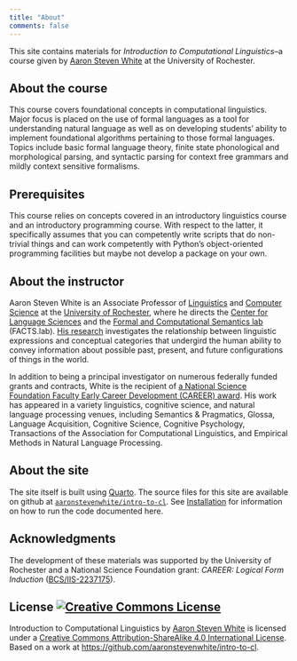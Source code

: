 ```yaml
---
title: "About"
comments: false
---
```


This site contains materials for *Introduction to Computational Linguistics*–a course given by [Aaron Steven White](http://aaronstevenwhite.io/) at the University of Rochester. 

## About the course

This course covers foundational concepts in computational linguistics. Major focus is placed on the use of formal languages as a tool for understanding natural language as well as on developing students' ability to implement foundational algorithms pertaining to those formal languages. Topics include basic formal language theory, finite state phonological and morphological parsing, and syntactic parsing for context free grammars and mildly context sensitive formalisms.

## Prerequisites

This course relies on concepts covered in an introductory linguistics course and an introductory programming course. With respect to the latter, it specifically assumes that you can competently write scripts that do non-trivial things and can work competently with Python's object-oriented programming facilities but maybe not develop a package on your own.

## About the instructor

Aaron Steven White is an Associate Professor of [Linguistics](http://www.sas.rochester.edu/lin/) and [Computer Science](https://www.cs.rochester.edu/) at the [University of Rochester](https://rochester.edu/), where he directs the [Center for Language Sciences](https://www.sas.rochester.edu/cls/) and the [Formal and Computational Semantics lab](http://factslab.io/) (FACTS.lab). [His research](http://aaronstevenwhite.io/research) investigates the relationship between linguistic expressions and conceptual categories that undergird the human ability to convey information about possible past, present, and future configurations of things in the world. 

In addition to being a principal investigator on numerous federally funded grants and contracts, White is the recipient of [a National Science Foundation Faculty Early Career Development (CAREER) award](https://www.nsf.gov/awardsearch/showAward?AWD_ID=2237175). His work has appeared in a variety linguistics, cognitive science, and natural language processing venues, including Semantics & Pragmatics, Glossa, Language Acquisition, Cognitive Science, Cognitive Psychology, Transactions of the Association for Computational Linguistics, and Empirical Methods in Natural Language Processing.

## About the site

The site itself is built using [Quarto](https://quarto.org/). The source files for this site are available on github at [`aaronstevenwhite/intro-to-cl`](https://github.com/aaronstevenwhite/intro-to-cl). See [Installation](installation.qmd) for information on how to run the code documented here.

## Acknowledgments

The development of these materials was supported by the University of Rochester and a National Science Foundation grant: *CAREER: Logical Form Induction* ([BCS/IIS-2237175](https://www.nsf.gov/awardsearch/showAward?AWD_ID=2237175)).

## License <a rel="license" href="http://creativecommons.org/licenses/by-sa/4.0/"><img alt="Creative Commons License" style="border-width:0" src="https://i.creativecommons.org/l/by-sa/4.0/80x15.png" /></a>

<span xmlns:dct="http://purl.org/dc/terms/" href="http://purl.org/dc/dcmitype/Text" property="dct:title" rel="dct:type">Introduction to Computational Linguistics</span> by <a xmlns:cc="http://creativecommons.org/ns#" href="http://aaronstevenwhite.io" property="cc:attributionName" rel="cc:attributionURL">Aaron Steven White</a> is licensed under a <a rel="license" href="http://creativecommons.org/licenses/by-sa/4.0/">Creative Commons Attribution-ShareAlike 4.0 International License</a>. Based on a work at <a xmlns:dct="http://purl.org/dc/terms/" href="https://github.com/aaronstevenwhite/intro-to-cl" rel="dct:source">https://github.com/aaronstevenwhite/intro-to-cl</a>.